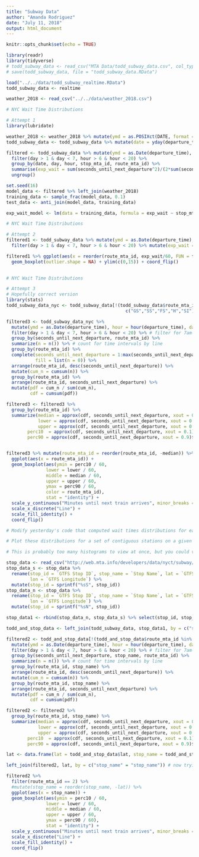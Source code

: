 ```yaml
---
title: "Subway Data"
author: "Amanda Rodriguez"
date: "July 11, 2018"
output: html_document
---
```


```r
knitr::opts_chunk$set(echo = TRUE)
```
```r
library(readr)
library(tidyverse)
# todd_subway_data <- read_csv("MTA Data/todd_subway_data.csv", col_types = cols(route_mta_id = col_factor(levels = NULL)))
# save(todd_subway_data, file = "todd_subway_data.RData")

load("../../data/todd_subway_realtime.RData")
todd_subway_data <- realtime

weather_2018 <- read_csv("../../data/weather_2018.csv")

```

```r
# NYC Wait Time Distributions

# Attempt 1
library(lubridate)

weather_2018 <- weather_2018 %>% mutate(ymd = as.POSIXct(DATE, format = "%Y-%m-%d"), date = yday(ymd))
todd_subway_data <- todd_subway_data %>% mutate(date = yday(departure_time))

filtered <- todd_subway_data %>% mutate(ymd = as.Date(departure_time), hour = hour(departure_time), day = wday(departure_time)) %>% 
  filter(day > 1 & day < 7, hour > 6 & hour < 20) %>%
  group_by(date, day, hour, stop_mta_id, route_mta_id) %>% 
  summarise(exp_wait = sum(seconds_until_next_departure^2)/(2*sum(seconds_until_next_departure)), total_sec = sum(seconds_until_next_departure)) %>%
  ungroup()

set.seed(16)
model_data <- filtered %>% left_join(weather_2018)
training_data <- sample_frac(model_data, 0.1)
test_data <- anti_join(model_data, training_data)

exp_wait_model <- lm(data = training_data, formula = exp_wait ~ stop_mta_id + route_mta_id + day + hour + PRCP + SNOW + SNWD + TMAX + TMIN)

```

```r
# NYC Wait Time Distributions

# Attempt 2
filtered1 <- todd_subway_data %>% mutate(ymd = as.Date(departure_time), hour = hour(departure_time), day = wday(departure_time)) %>% 
  filter(day > 1 & day < 7, hour > 6 & hour < 20) %>% mutate(exp_wait = seconds_until_next_departure/2)

filtered1 %>% ggplot(aes(x = reorder(route_mta_id, exp_wait/60, FUN = function(x){-median(x)}), y = exp_wait/60)) + 
  geom_boxplot(outlier.shape = NA) + ylim(c(0,15)) + coord_flip() 
  

```

```r
# NYC Wait Time Distributions

# Attempt 3
# Hopefully correct version
library(stats)
todd_subway_data_nyc <- todd_subway_data[!(todd_subway_data$route_mta_id %in%
                                             c("GS","SS","FS","H","SI")), ] # remove Staten Island and shuttles

filtered3 <- todd_subway_data_nyc %>%
  mutate(ymd = as.Date(departure_time), hour = hour(departure_time), day = wday(departure_time)) %>% 
  filter(day > 1 & day < 7, hour > 6 & hour < 20) %>% # filter for 7am-8pm during weekdays
  group_by(seconds_until_next_departure, route_mta_id) %>% 
  summarize(n = n()) %>% # count for time intervals by line
  group_by(route_mta_id) %>% 
  complete(seconds_until_next_departure = 1:max(seconds_until_next_departure), 
           fill = list(n = 0)) %>%
  arrange(route_mta_id, desc(seconds_until_next_departure)) %>% 
  mutate(cum_n = cumsum(n)) %>%
  group_by(route_mta_id) %>%
  arrange(route_mta_id, seconds_until_next_departure) %>%
  mutate(pdf = cum_n / sum(cum_n), 
         cdf = cumsum(pdf))

filtered3 <- filtered3 %>% 
  group_by(route_mta_id) %>%
  summarize(median = approx(cdf, seconds_until_next_departure, xout = 0.5)$y, 
            lower = approx(cdf, seconds_until_next_departure, xout = 0.25)$y, 
            upper = approx(cdf, seconds_until_next_departure, xout = 0.75)$y,
        perc10  = approx(cdf, seconds_until_next_departure, xout = 0.1)$y,
        perc90 = approx(cdf, seconds_until_next_departure, xout = 0.9)$y) 


filtered3 %>% mutate(route_mta_id = reorder(route_mta_id, -median)) %>%
  ggplot(aes(x = route_mta_id)) + 
  geom_boxplot(aes(ymin = perc10 / 60, 
               lower = lower / 60, 
               middle = median / 60, 
               upper = upper / 60, 
               ymax = perc90 / 60, 
               color = route_mta_id), 
               stat = "identity") + 
  scale_y_continuous("Minutes until next train arrives", minor_breaks = NULL) +
  scale_x_discrete("Line") +
  scale_fill_identity() +
  coord_flip() 

```

```r
# Modify yesterday's code that computed wait times distributions for each line to do the same at the station level (keep 7am - 8pm weekday restriction)

# Plot these distributions for a set of contiguous stations on a given line

# This is probably too many histograms to view at once, but you could visualize some summary statistics across all stations (e.g., with a box or ribbon plot)

stop_data <- read_csv("http://web.mta.info/developers/data/nyct/subway/Stations.csv")
stop_data_s <- stop_data %>%
  rename(stop_id = `GTFS Stop ID`, stop_name = `Stop Name`, lat = `GTFS Latitude`, 
         lon = `GTFS Longitude`) %>%
  mutate(stop_id = sprintf("%sS", stop_id)) 
stop_data_n <- stop_data %>%
  rename(stop_id = `GTFS Stop ID`, stop_name = `Stop Name`, lat = `GTFS Latitude`, 
         lon = `GTFS Longitude`) %>%
  mutate(stop_id = sprintf("%sN", stop_id))

stop_data1 <- rbind(stop_data_n, stop_data_s) %>% select(stop_id, stop_name, lat, lon)

todd_and_stop_data <- left_join(todd_subway_data, stop_data1, by = c("stop_mta_id" = "stop_id"))
```

```r
filtered2 <- todd_and_stop_data[!(todd_and_stop_data$route_mta_id %in% c("GS","SS","FS","H","SI")), ] %>%
  mutate(ymd = as.Date(departure_time), hour = hour(departure_time), day = wday(departure_time)) %>% 
  filter(day > 1 & day < 7, hour > 6 & hour < 20) %>% # filter for 7am-8pm during weekdays
  group_by(seconds_until_next_departure, stop_name, route_mta_id) %>% 
  summarize(n = n()) %>% # count for time intervals by line
  group_by(route_mta_id, stop_name) %>% 
  arrange(route_mta_id, desc(seconds_until_next_departure)) %>% 
  mutate(cum_n = cumsum(n)) %>%
  group_by(route_mta_id, stop_name) %>%
  arrange(route_mta_id, seconds_until_next_departure) %>%
  mutate(pdf = cum_n / sum(cum_n), 
         cdf = cumsum(pdf))

filtered2 <- filtered2 %>% 
  group_by(route_mta_id, stop_name) %>%
  summarize(median = approx(cdf, seconds_until_next_departure, xout = 0.5)$y, 
            lower = approx(cdf, seconds_until_next_departure, xout = 0.25)$y, 
            upper = approx(cdf, seconds_until_next_departure, xout = 0.75)$y,
        perc10  = approx(cdf, seconds_until_next_departure, xout = 0.1)$y,
        perc90 = approx(cdf, seconds_until_next_departure, xout = 0.9)$y) 

lat <- data.frame(lat = todd_and_stop_data$lat, stop_name = todd_and_stop_data$stop_name, stringsAsFactors = FALSE) %>% arrange(desc(lat))

left_join(filtered2, lat, by = c("stop_name" = "stop_name")) # now trying to organize station names from first to last station

filtered2 %>% 
  filter(route_mta_id == 2) %>%  
  #mutate(stop_name = reorder(stop_name, -lat)) %>%
  ggplot(aes(x = stop_name)) + 
  geom_boxplot(aes(ymin = perc10 / 60, 
               lower = lower / 60, 
               middle = median / 60, 
               upper = upper / 60, 
               ymax = perc90 / 60), 
               stat = "identity") +
  scale_y_continuous("Minutes until next train arrives", minor_breaks = NULL) +
  scale_x_discrete("Line") +
  scale_fill_identity() +
  coord_flip()  
```